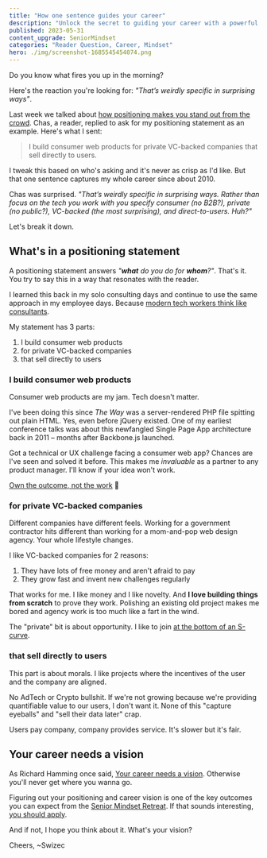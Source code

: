 ```yaml
---
title: "How one sentence guides your career"
description: "Unlock the secret to guiding your career with a powerful positioning statement. Learn to stand out in the job market and attract opportunities that align with your expertise and values."
published: 2023-05-31
content_upgrade: SeniorMindset
categories: "Reader Question, Career, Mindset"
hero: ./img/screenshot-1685545454074.png
---
```


Do you know what fires you up in the morning?

Here's the reaction you're looking for: _"That’s weirdly specific in surprising ways"_.

Last week we talked about [how positioning makes you stand out from the crowd](https://swizec.com/blog/how-positioning-makes-you-stand-out-from-the-crowd/). Chas, a reader, replied to ask for my positioning statement as an example. Here's what I sent:

> I build consumer web products for private VC-backed companies that sell directly to users.

I tweak this based on who's asking and it's never as crisp as I'd like. But that one sentence captures my whole career since about 2010.

Chas was surprised. _"That’s weirdly specific in surprising ways. Rather than focus on the tech you work with you specify consumer (no B2B?), private (no public?), VC-backed (the most surprising), and direct-to-users. Huh?"_

Let's break it down.

## What's in a positioning statement

A positioning statement answers _"**what** do you do for **whom**?"_. That's it. You try to say this in a way that resonates with the reader.

I learned this back in my solo consulting days and continue to use the same approach in my employee days. Because [modern tech workers think like consultants](https://swizec.com/blog/should-you-work-at-a-startup/).

My statement has 3 parts:

1. I build consumer web products
2. for private VC-backed companies
3. that sell directly to users

### I build consumer web products

Consumer web products are my jam. Tech doesn't matter.

I've been doing this since _The Way_ was a server-rendered PHP file spitting out plain HTML. Yes, even before jQuery existed. One of my earliest conference talks was about this newfangled Single Page App architecture back in 2011 – months after Backbone.js launched.

Got a technical or UX challenge facing a consumer web app? Chances are I've seen and solved it before. This makes me _invaluable_ as a partner to any product manager. I'll know if your idea won't work.

[Own the outcome, not the work](https://swizec.com/blog/own-the-outcome-not-the-work/) 🤘

### for private VC-backed companies

Different companies have different feels. Working for a government contractor hits different than working for a mom-and-pop web design agency. Your whole lifestyle changes.

I like VC-backed companies for 2 reasons:

1. They have lots of free money and aren't afraid to pay
2. They grow fast and invent new challenges regularly

That works for me. I like money and I like novelty. And **I love building things from scratch** to prove they work. Polishing an existing old project makes me bored and agency work is too much like a fart in the wind.

The "private" bit is about opportunity. I like to join [at the bottom of an S-curve](https://swizec.com/blog/when-to-join-and-leave-a-company-project-or-trend/).

### that sell directly to users

This part is about morals. I like projects where the incentives of the user and the company are aligned.

No AdTech or Crypto bullshit. If we're not growing because we're providing quantifiable value to our users, I don't want it. None of this "capture eyeballs" and "sell their data later" crap.

Users pay company, company provides service. It's slower but it's fair.

## Your career needs a vision

As Richard Hamming once said, [Your career needs a vision](https://swizec.com/blog/your-career-needs-a-vision/). Otherwise you'll never get where you wanna go.

Figuring out your positioning and career vision is one of the key outcomes you can expect from the [Senior Mindset Retreat](https://focusretreatcenter.com/2023/senior-engineer-mindset/). If that sounds interesting, [you should apply](https://swizecteller.typeform.com/to/FVlJn7Qw?typeform-source=focusretreatcenter.com).

And if not, I hope you think about it. What's your vision?

Cheers,
~Swizec
